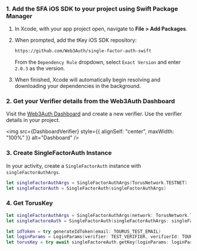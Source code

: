 
### 1. Add the SFA iOS SDK to your project using Swift Package Manager

1. In Xcode, with your app project open, navigate to **File > Add Packages**.

1. When prompted, add the tKey iOS SDK repository:

   ```sh
   https://github.com/Web3Auth/single-factor-auth-swift
   ```

   From the `Dependency Rule` dropdown, select `Exact Version` and enter `2.0.3` as the version.

1. When finished, Xcode will automatically begin resolving and downloading your dependencies in the background.

### 2. Get your Verifier details from the Web3Auth Dashboard

Visit the [Web3Auth Dashboard](https://dashboard.web3auth.io) and create a new verifier. Use the verifier details in your project.

<img src={DashboardVerifier} style={{ alignSelf: "center", maxWidth: "100%" }} alt="Dashboard" />

### 3. Create SingleFactorAuth Instance

In your activity, create a `SingleFactorAuth` instance with `singleFactorAuthArgs`.

```swift
let singleFactorAuthArgs = SingleFactorAuthArgs(TorusNetwork.TESTNET)
let singleFactorAuth = SingleFactorAuth(singleFactorAuthArgs)
```

### 4. Get TorusKey

```swift
let singleFactorAuthArgs = SingleFactorAuthArgs(network: TorusNetwork.TESTNET)
let singleFactoreAuth = SingleFactorAuth(singleFactorAuthArgs: singleFactorAuthArgs)

let idToken = try generateIdToken(email: TOURUS_TEST_EMAIL)
let loginParams = LoginParams(verifier: TEST_VERIFIER, verifierId: TOURUS_TEST_EMAIL, idToken: idToken)
let torusKey = try await singleFactoreAuth.getKey(loginParams: loginParams)
```
